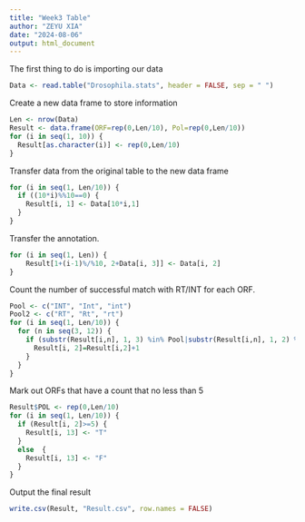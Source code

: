 ---
title: "Week3 Table"
author: "ZEYU XIA"
date: "2024-08-06"
output: html_document
---

The first thing to do is importing our data
```{r}
Data <- read.table("Drosophila.stats", header = FALSE, sep = " ")
```

Create a new data frame to store information

```{r}
Len <- nrow(Data)
Result <- data.frame(ORF=rep(0,Len/10), Pol=rep(0,Len/10))
for (i in seq(1, 10)) {
  Result[as.character(i)] <- rep(0,Len/10)
} 
```

Transfer data from the original table to the new data frame

```{r}
for (i in seq(1, Len/10)) {
  if ((10*i)%%10==0) {
    Result[i, 1] <- Data[10*i,1]
  }
}
```

Transfer the annotation.

```{r}
for (i in seq(1, Len)) {
    Result[1+(i-1)%/%10, 2+Data[i, 3]] <- Data[i, 2]
}
```

Count the number of successful match with RT/INT for each ORF.

```{r}
Pool <- c("INT", "Int", "int")
Pool2 <- c("RT", "Rt", "rt")
for (i in seq(1, Len/10)) {
  for (n in seq(3, 12)) {
    if (substr(Result[i,n], 1, 3) %in% Pool|substr(Result[i,n], 1, 2) %in% Pool2) {
      Result[i, 2]=Result[i,2]+1
    }
  }
}
```

Mark out ORFs that have a count that no less than 5

```{r}
Result$POL <- rep(0,Len/10)
for (i in seq(1, Len/10)) {
  if (Result[i, 2]>=5) {
    Result[i, 13] <- "T"
  }
  else  {
    Result[i, 13] <- "F"
  }
}
```

Output the final result

```{r}
write.csv(Result, "Result.csv", row.names = FALSE)
```







